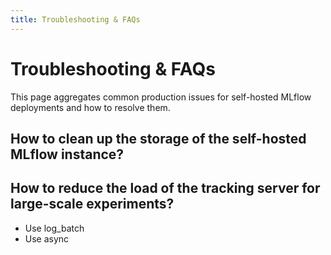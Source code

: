 ```yaml
---
title: Troubleshooting & FAQs
---
```


# Troubleshooting & FAQs

This page aggregates common production issues for self-hosted MLflow deployments and how to resolve them.

## How to clean up the storage of the self-hosted MLflow instance?

##

## How to reduce the load of the tracking server for large-scale experiments?

- Use log_batch
- Use async
